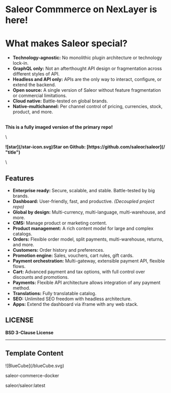 # Saleor Commmerce on NexLayer is here!

# What makes Saleor special?

- **Technology-agnostic:** No monolithic plugin architecture or technology lock-in.
- **GraphQL only:** Not an afterthought API design or fragmentation across different styles of API.
- **Headless and API only:** APIs are the only way to interact, configure, or extend the backend.
- **Open source:** A single version of Saleor without feature fragmentation or commercial limitations.
- **Cloud native:** Battle-tested on global brands.
- **Native-multichannel:** Per channel control of pricing, currencies, stock, product, and more.

\
**This is a fully imaged version of the primary repo!**

\

<strong className="flex">
  ![star](/star-icon.svg)Star on Github: [https://github.com/saleor/saleor](/
  "title")
</strong>

\

## Features

- **Enterprise ready:** Secure, scalable, and stable. Battle-tested by big brands.
- **Dashboard:** User-friendly, fast, and productive. _(Decoupled project repo)_
- **Global by design:** Multi-currency, multi-language, multi-warehouse, and more.
- **CMS:** Manage product or marketing content.
- **Product management:** A rich content model for large and complex catalogs.
- **Orders:** Flexible order model, split payments, multi-warehouse, returns, and more.
- **Customers:** Order history and preferences.
- **Promotion engine:** Sales, vouchers, cart rules, gift cards.
- **Payment orchestration:** Multi-gateway, extensible payment API, flexible flows.
- **Cart:** Advanced payment and tax options, with full control over discounts and promotions.
- **Payments:** Flexible API architecture allows integration of any payment method.
- **Translations:** Fully translatable catalog.
- **SEO:** Unlimited SEO freedom with headless architecture.
- **Apps:** Extend the dashboard via iframe with any web stack.

## LICENSE

**BSD 3-Clause License**

---

## Template Content

<div className="mt-[0px] px-5 py-4 flex gap-[14px] max-w-[750px] 2xl:max-w-[1014px] items-center rounded-[7px] bg-card-color">
  <div className="flex justify-center items-center rounded-[7px] p-2 w-[38px] h-[38px] bg-background">
    ![BlueCube](/blueCube.svg)
  </div>
  <div>
    <p className="font-normal text-base text-white">saleor-commerce-docker</p>
    <p>saleor/saleor:latest</p>
  </div>
</div>
